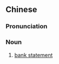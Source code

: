==Chinese==
{{zh-forms|s=银行对账单|type=2111}}

===Pronunciation===
{{zh-pron
|m=yínháng duìzhàngdān
|cat=n
}}

===Noun===
{{zh-noun}}

# [[bank statement]]